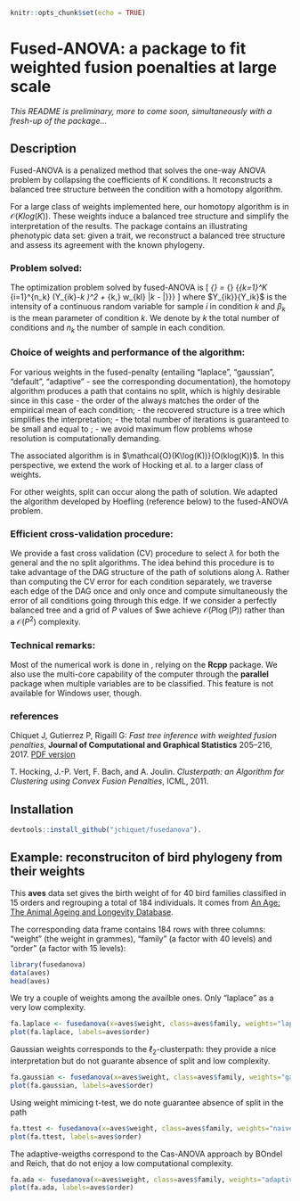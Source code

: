 ```r
knitr::opts_chunk$set(echo = TRUE)
```

# Fused-ANOVA: a package to fit weighted fusion poenalties at large scale

_This README is preliminary, more to come soon, simultaneously with a fresh-up of the package..._

## Description

Fused-ANOVA is a penalized method that solves the one-way ANOVA problem by collapsing the coefficients of K conditions. It reconstructs a balanced tree structure between the condition with a homotopy algorithm.

For a large class of weights implemented here, our homotopy algorithm is in $\mathcal{O}(K log(K))$.  These weights induce a balanced tree structure and simplify the interpretation of the results. The package contains an illustrating phenotypic data set:
 given a trait, we reconstruct a balanced tree structure and assess  its agreement with the known phylogeny.

### Problem solved:

The optimization problem solved by fused-ANOVA is 
\[
  \hat{\beta}_{\lambda} = \arg \min_{\beta} \left\{\sum_{k=1}^K \sum_{i=1}^{n_k} \left(Y_{ik}-\beta_k \right)^2
 + \lambda \sum_{k,\ell} w_{kl} \left|\beta_k - \beta_\ell \right|\right\}}}
\]
where $Y_{ik}}{Y_ik}$ is the intensity of a continuous random variable for sample $i$ in condition $k$ and $\beta_k$ is the mean parameter of condition $k$. We denote by $k$ the total number of conditions and $n_k$ the number of sample in each condition.

### Choice of weights and performance of the algorithm:

For various weights in the fused-penalty (entailing "laplace", "gaussian", "default", "adaptive" - see the corresponding documentation), the homotopy algorithm produces a path that contains no split, which is highly desirable since in this case
  - the order of the \eqn{\beta_k}{beta_k} always matches the order of the empirical mean of each condition;
  - the recovered structure is a tree which simplifies the interpretation;
  - the total number of iterations is guaranteed to be small and equal to \eqn{K}{K};
  - we avoid maximum flow problems whose resolution is  computationally demanding.

The associated algorithm is in $\mathcal{O}(K\log(K))}{O(klog(K))$. In this perspective, we extend the work of Hocking et al. to a larger class of weights.

For other weights, split can occur along the path of solution. We adapted the algorithm developed by Hoefling (reference below) to the fused-ANOVA problem.

### Efficient cross-validation procedure:

We provide a fast cross validation (CV) procedure to select $\lambda$ for both the general and the no split algorithms.  The idea behind this procedure is to take advantage of the DAG structure of the path of solutions along $\lambda$. Rather than computing the CV error for each condition separately, we traverse each edge of the DAG once and only once and compute simultaneously the error of all conditions going through this edge.  If we consider a perfectly balanced tree and a grid of $P$ values of
$\lambda we achieve $\mathcal{O}(P \log (P))$ rather than a $\mathcal{O}(P^2)$ complexity.

### Technical remarks:

Most of the numerical work is done in \code{C++}, relying on the **Rcpp** package. We also use the multi-core capability of the computer through the **parallel** package when multiple variables are to be classified. This feature is not available for Windows user, though.

### references

Chiquet J, Gutierrez P, Rigaill G: _Fast tree inference with weighted fusion penalties_, **Journal of Computational and Graphical Statistics** 205–216, 2017. [PDF version](http://www.tandfonline.com/doi/abs/10.1080/10618600.2015.1096789?journalCode=ucgs20)

T. Hocking, J.-P. Vert, F. Bach, and A. Joulin. _Clusterpath: an Algorithm for Clustering using Convex Fusion Penalties_, ICML, 2011.

## Installation

```r
devtools::install_github("jchiquet/fusedanova").
```

## Example: reconstruciton of bird phylogeny from their weights

This **aves** data set gives the birth weight of for 40 bird families classified in 15 orders and regrouping a total of 184 individuals. It comes from [An Age: The Animal Ageing and Longevity Database](http://genomics.senescence.info/species/).

The corresponding data frame contains 184 rows with three columns: "weight" (the weight in grammes), "family" (a factor with 40 levels) and "order" (a factor with 15 levels):
```r
library(fusedanova)
data(aves)
head(aves)
```

We try a couple of weights among the availble ones. Only "laplace" as a very low complexity.

```r
fa.laplace <- fusedanova(x=aves$weight, class=aves$family, weights="laplace", gamma=5)
plot(fa.laplace, labels=aves$order)
```

Gaussian weights corresponds to the $\ell_2$-clusterpath: they provide a nice interpretation but do not guarante absence of split and low complexity.

```r
fa.gaussian <- fusedanova(x=aves$weight, class=aves$family, weights="gaussian")
plot(fa.gaussian, labels=aves$order)
```

Using weight mimicing t-test, we do note guarantee absence of split in the path

```r
fa.ttest <- fusedanova(x=aves$weight, class=aves$family, weights="naivettest")
plot(fa.ttest, labels=aves$order)
```

The adaptive-weigths correspond to the Cas-ANOVA approach by BOndel and Reich, that do not enjoy a low computational complexity.

```r
fa.ada <- fusedanova(x=aves$weight, class=aves$family, weights="adaptive", gamma=2)
plot(fa.ada, labels=aves$order)
```


